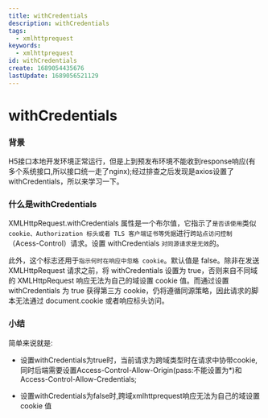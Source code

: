 ```yaml
---
title: withCredentials
description: withCredentials
tags:
  - xmlhttprequest
keywords:
  - xmlhttprequest
id: withCredentials
create: 1689054435676
lastUpdate: 1689056521129
---
```


# withCredentials


### 背景
H5接口本地开发环境正常运行，但是上到预发布环境不能收到response响应(有多个系统接口,所以接口统一走了nginx);经过排查之后发现是axios设置了withCredentials，所以来学习一下。


### 什么是withCredentials
XMLHttpRequest.withCredentials 属性是一个布尔值，它指示了`是否该使用`类似 `cookie、Authorization 标头或者 TLS 客户端证书等凭据`进行`跨站点访问控制`（Acess-Control）请求。设置 withCredentials `对同源请求是无效`的。

此外，这个标志还用于`指示何时在响应中忽略 cookie`。默认值是 false。除非在发送 XMLHttpRequest 请求之前，将 withCredentials 设置为 true，否则来自不同域的 XMLHttpRequest 响应无法为自己的域设置 cookie 值。而通过设置 withCredentials 为 true 获得第三方 cookie，仍将遵循同源策略，因此请求的脚本无法通过 document.cookie 或者响应标头访问。

### 小结
简单来说就是:
- 设置withCredentials为true时，当前请求为跨域类型时在请求中协带cookie,同时后端需要设置Access-Control-Allow-Origin(pass:不能设置为*)和Access-Control-Allow-Credentials;

- 设置withCredentials为false时,跨域xmlhttprequest响应无法为自己的域设置 cookie 值
